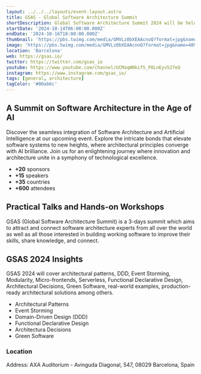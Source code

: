 ```yaml
---
layout: ../../../layouts/event-layout.astro
title: GSAS - Global Software Architecture Summit
shortDescription: Global Software Architecture Summit 2024 will be held in Barcelona, Oct. 14-16, 2024. Meet leading software architects from around the world. Get your ticket!
startDate: '2024-10-14T06:00:00.000Z'
endDate: '2024-10-16T18:00:00.000Z'
thumbnail: 'https://pbs.twimg.com/media/GMVLz0bXEAAcnoQ?format=jpg&name=4096x4096'
image: 'https://pbs.twimg.com/media/GMVLz0bXEAAcnoQ?format=jpg&name=4096x4096'
location: 'Barcelona'
web: https://gsas.io/
twitter: https://twitter.com/gsas_io
youtube: https://www.youtube.com/channel/UCMaqWNkifS_POLnEyv527eQ
instagram: https://www.instagram.com/gsas_io/
tags: [general, architecture]
tagColor: '#00ab6c'
---
```



## A Summit on Software Architecture in the Age of AI

Discover the seamless integration of Software Architecture and Artificial Intelligence at our upcoming event. Explore the intricate bonds that elevate software systems to new heights, where architectural principles converge with AI brilliance. Join us for an enlightening journey where innovation and architecture unite in a symphony of technological excellence.

- **+20** sponsors
- **+15** speakers
- **+35** countries
- **+600** attendees

## Practical Talks and Hands-on Workshops

GSAS (Global Software Architecture Summit) is a 3-days summit which aims to attract and connect software architecture experts from all over the world as well as all those interested in building working software to improve their skills, share knowledge, and connect.

## GSAS 2024 Insights

GSAS 2024 will cover architectural patterns, DDD, Event Storming, Modularity, Micro-frontends, Serverless, Functional Declarative Design, Architectural Decisions, Green Software, real-world examples, production-ready architectural solutions among others.

- Architectural Patterns
- Event Storming
- Domain-Driven Design (DDD)
- Functional Declarative Design
- Architectura Decisions
- Green Software

### Location

Address: AXA Auditorium - Avinguda Diagonal, 547, 08029 Barcelona, Spain

<GoogleMap
  src="https://www.google.com/maps/embed?pb=!1m18!1m12!1m3!1d2993.2919404589634!2d2.134853451727512!3d41.389465903726126!2m3!1f0!2f0!3f0!3m2!1i1024!2i768!4f13.1!3m3!1m2!1s0x12a4987ac0f65621%3A0x36a3465ffbcb3b7a!2sAuditorio%20Axa!5e0!3m2!1ses!2ses!4v1679464357772!5m2!1ses!2ses"
  ariaLabel="Address: AXA Auditorium - Avinguda Diagonal, 547, 08029 Barcelona, Spain"
/>
